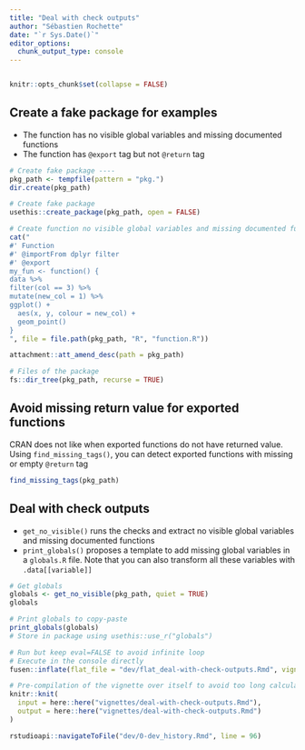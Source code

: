 ```yaml
---
title: "Deal with check outputs"
author: "Sébastien Rochette"
date: "`r Sys.Date()`"
editor_options: 
  chunk_output_type: console
---
```


```r
```

```r
knitr::opts_chunk$set(collapse = FALSE)
```

## Create a fake package for examples

- The function has no visible global variables and missing documented functions
- The function has `@export` tag but not `@return` tag

```r
# Create fake package ----
pkg_path <- tempfile(pattern = "pkg.")
dir.create(pkg_path)

# Create fake package
usethis::create_package(pkg_path, open = FALSE)

# Create function no visible global variables and missing documented functions
cat("
#' Function
#' @importFrom dplyr filter
#' @export
my_fun <- function() {
data %>%
filter(col == 3) %>%
mutate(new_col = 1) %>%
ggplot() +
  aes(x, y, colour = new_col) +
  geom_point()
}
", file = file.path(pkg_path, "R", "function.R"))

attachment::att_amend_desc(path = pkg_path)

# Files of the package
fs::dir_tree(pkg_path, recurse = TRUE)
```

## Avoid missing return value for exported functions

CRAN does not like when exported functions do not have returned value.
Using `find_missing_tags()`, you can detect exported functions with missing or empty `@return` tag

```r
find_missing_tags(pkg_path)
```


## Deal with check outputs

- `get_no_visible()` runs the checks and extract no visible global variables and missing documented functions
- `print_globals()` proposes a template to add missing global variables in a `globals.R` file. 
Note that you can also transform all these variables with `.data[[variable]]`

```r
# Get globals
globals <- get_no_visible(pkg_path, quiet = TRUE)
globals

# Print globals to copy-paste
print_globals(globals)
# Store in package using usethis::use_r("globals")
```


```r
# Run but keep eval=FALSE to avoid infinite loop
# Execute in the console directly
fusen::inflate(flat_file = "dev/flat_deal-with-check-outputs.Rmd", vignette_name = "Deal with check outputs", check = FALSE, document = TRUE, open_vignette = FALSE)

# Pre-compilation of the vignette over itself to avoid too long calculation during checks
knitr::knit(
  input = here::here("vignettes/deal-with-check-outputs.Rmd"),
  output = here::here("vignettes/deal-with-check-outputs.Rmd")
)

rstudioapi::navigateToFile("dev/0-dev_history.Rmd", line = 96)
```
